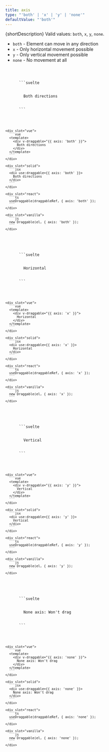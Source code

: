 ```yaml
---
title: axis
type: "'both' | 'x' | 'y' | 'none'"
defaultValue: "'both'"
---
```





{shortDescription} Valid values: `both`, `x`, `y`, `none`.

- `both` - Element can move in any direction
- `x` - Only horizontal movement possible
- `y` - Only vertical movement possible
- `none` - No movement at all

<Example>
  <BothAxisExample client:visible slot="demo" />

  <Code slot="codes">
    <div slot="svelte">
      ```svelte
      <div use:draggable={{ axis: 'both' }}>
        Both directions
      </div>
      ```
    </div>

    <div slot="vue">
      ```vue
      <template>
        <div v-draggable="{{ axis: 'both' }}">
          Both directions
        </div>
      </template>
      ```
    </div>

    <div slot="solid">
      ```jsx
      <div use:draggable={{ axis: 'both' }}>
        Both directions
      </div>
      ```
    </div>

    <div slot="react">
      ```ts
      useDraggable(draggableRef, { axis: 'both' });
      ```
    </div>

    <div slot="vanilla">
      ```js
      new Draggable(el, { axis: 'both' });
      ```
    </div>

  </Code>
</Example>

<Example>
  <XAxisExample client:visible slot="demo" />

  <Code slot="codes">
    <div slot="svelte">
      ```svelte
      <div use:draggable={{ axis: 'x' }}>
        Horizontal
      </div>
      ```
    </div>

    <div slot="vue">
      ```vue
      <template>
        <div v-draggable="{{ axis: 'x' }}">
          Horizontal
        </div>
      </template>
      ```
    </div>

    <div slot="solid">
      ```jsx
      <div use:draggable={{ axis: 'x' }}>
        Horizontal
      </div>
      ```
    </div>

    <div slot="react">
      ```ts
      useDraggable(draggableRef, { axis: 'x' });
      ```
    </div>

    <div slot="vanilla">
      ```js
      new Draggable(el, { axis: 'x' });
      ```
    </div>

  </Code>
</Example>

<Example>
  <YAxisExample client:visible slot="demo" />

  <Code slot="codes">
    <div slot="svelte">
      ```svelte
      <div use:draggable={{ axis: 'y' }}>
        Vertical
      </div>
      ```
    </div>

    <div slot="vue">
      ```vue
      <template>
        <div v-draggable="{{ axis: 'y' }}">
          Vertical
        </div>
      </template>
      ```
    </div>

    <div slot="solid">
      ```jsx
      <div use:draggable={{ axis: 'y' }}>
        Vertical
      </div>
      ```
    </div>

    <div slot="react">
      ```ts
      useDraggable(draggableRef, { axis: 'y' });
      ```
    </div>

    <div slot="vanilla">
      ```js
      new Draggable(el, { axis: 'y' });
      ```
    </div>

  </Code>
</Example>

<Example>
  <NoneAxisExample client:visible slot="demo" />

  <Code slot="codes">
    <div slot="svelte">
      ```svelte
      <div use:draggable={{ axis: 'none' }}>
        None axis: Won't drag
      </div>
      ```
    </div>

    <div slot="vue">
      ```vue
      <template>
        <div v-draggable="{{ axis: 'none' }}">
          None axis: Won't drag
        </div>
      </template>
      ```
    </div>

    <div slot="solid">
      ```jsx
      <div use:draggable={{ axis: 'none' }}>
        None axis: Won't drag
      </div>
      ```
    </div>

    <div slot="react">
      ```ts
      useDraggable(draggableRef, { axis: 'none' });
      ```
    </div>

    <div slot="vanilla">
      ```js
      new Draggable(el, { axis: 'none' });
      ```
    </div>

  </Code>
</Example>
